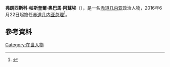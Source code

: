 {{多個問題|
{{Expand|time=2016-06-24T13:01:33+00:00}}
{{请求翻译|time=2016-06-24T13:01:33+00:00}}
}}
{{Infobox Officeholder
|name             = 弗朗西斯科·帕斯奎爾·奧巴馬·阿蘇埃
|native_name      = Francisco Pascual Obama Asue
|native_name_lang = es
|image            = 
|caption        = 
|office         = [[赤道几内亚总理|赤道几内亚总理]]
|president      = [[特奥多罗·奥比昂·恩圭马·姆巴索戈|特奥多罗·奥比昂·恩圭马·姆巴索戈]]
|term_start     = 2016年6月22日
|term_end       = 
|predecessor    = [[比森特·埃哈特·托米|比森特·埃哈特·托米]]
|successor      = 
|birth_date     = 
|birth_place    = 
|death_date     = 
|death_place    = 
|party          = 
|spouse         = 
|alma_mater     = 
|religion       = 
|signature      = 
}}

'''弗朗西斯科·帕斯奎爾·奧巴馬·阿蘇埃'''（{{lang-es|Francisco Pascual Obama Asue}}），是一名[[赤道几内亚|赤道几内亚]]政治人物，2016年6月22日起擔任[[赤道几内亚总理|赤道几内亚总理]]<ref>{{cite web|url=http://www.guineaecuatorialpress.com/noticia.php?id=8031|title=Francisco Pascual Obama Asue, nombrado Primer Ministro|publisher=Gobierno de la República de Guinea Ecuatorial|accessdate=2016-06-24|archive-date=2016-06-23|archive-url=https://web.archive.org/web/20160623140748/http://www.guineaecuatorialpress.com/noticia.php?id=8031|dead-url=no}}</ref>。

==參考資料==
{{reflist}}

{{s-start}}
{{s-off}}
{{s-bef|before=[[比森特·埃哈特·托米|比森特·埃哈特·托米]]}}
{{s-ttl|title=[[赤道几内亚总理|赤道几内亚总理]]|years=2016年－}}
{{s-inc}}
{{s-end}}

{{DEFAULTSORT:Obama Asue, Francisco Pascual}}
{{EquatoguineanPMs}}

[[Category:在世人物|Category:在世人物]]